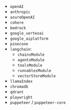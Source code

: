 - `openAI`
- `anthropic`
- `azureOpenAI`
- `cohere`
- `bedrock`
- `google_vertexai`
- `google_aiplatform`
- `pinecone`
- `langchain`: 
  - `chainsModule`
  - `agentsModule`
  - `toolsModule`
  - `runnablesModule`
  - `vectorStoreModule`
- `llamaIndex`
- `chromadb`
- `qdrant`
- `playwright`
- `puppeteer` / `puppeteer-core`
